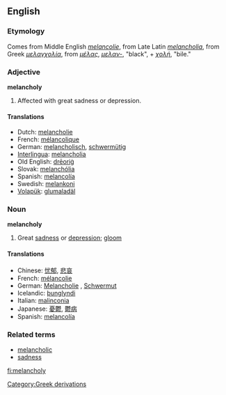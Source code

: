 ==English==

=== Etymology ===
Comes from Middle English ''[[melancolie]]'', from Late Latin ''[[melancholia]]'', from Greek ''[[μελαγχολία]]'', from ''[[μέλας]]'', ''[[μελαν-]]'', "black", + ''[[χολή]]'', "bile."

=== Adjective ===
'''melancholy'''

#Affected with great sadness or depression.

==== Translations ====
*Dutch: [[melancholie]]
*French: [[mélancolique]]
*German: [[melancholisch]], [[schwermütig]]
*[[Interlingua]]: [[melancholia]]
*Old English: [[dreorig|drēoriġ]]
*Slovak: [[melanchólia]]
*Spanish: [[melancolía]]
*Swedish: [[melankoni]]
*[[Volapük]]: [[glumaladäl]]

=== Noun ===
'''melancholy'''

#Great [[sadness]] or [[depression]]; [[gloom]]

==== Translations ====
*Chinese: [[忧郁]], [[悲哀]]
*French: [[mélancolie]] {{f}}
*German: [[Melancholie]] {{f}}, [[Schwermut]] {{f}}
*Icelandic: [[þunglyndi]] {{n}}
*Italian: [[malinconia]] {{f}}
*Japanese: [[憂鬱]], [[鬱病]]
*Spanish: [[melancolía]] {{f}}

===Related terms===
*[[melancholic]]
*[[sadness]]

[[Category:Greek derivations]]

[[fi:melancholy]]